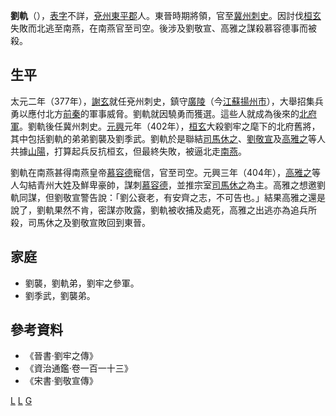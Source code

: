 '''劉軌'''（{{bd|？||404年|catIdx=L}}），[[表字|表字]]不詳，[[兗州|兗州]][[東平郡|東平郡]]人。東晉時期將領，官至[[冀州|冀州]][[刺史|刺史]]。因討伐[[桓玄|桓玄]]失敗而北逃至南燕，在南燕官至司空。後涉及劉敬宣、高雅之謀殺慕容德事而被殺。

== 生平 ==
太元二年（377年），[[謝玄|謝玄]]就任兗州刺史，鎮守[[廣陵|廣陵]]（今[[江蘇|江蘇]][[揚州市|揚州市]]），大舉招集兵勇以應付北方[[前秦|前秦]]的軍事威脅。劉軌就因驍勇而獲選。這些人就成為後來的[[北府軍|北府軍]]。劉軌後任冀州刺史。[[元興_(東晉)|元興]]元年（402年），[[桓玄|桓玄]]大殺劉牢之麾下的北府舊將，其中包括劉軌的弟弟劉襲及劉季武。劉軌於是聯結[[司馬休之|司馬休之]]、[[劉敬宣|劉敬宣]]及[[高雅之|高雅之]]等人共據[[山陽|山陽]]，打算起兵反抗桓玄，但最終失敗，被逼北走[[南燕_(十六國)|南燕]]。

劉軌在南燕甚得南燕皇帝[[慕容德|慕容德]]寵信，官至司空。元興三年（404年），[[高雅之|高雅之]]等人勾結青州大姓及鮮卑豪帥，謀刺[[慕容德|慕容德]]，並推宗室[[司馬休之|司馬休之]]為主。高雅之想邀劉軌同謀，但劉敬宣警告說：「劉公衰老，有安齊之志，不可告也。」結果高雅之還是說了，劉軌果然不肯，密謀亦敗露，劉軌被收捕及處死，高雅之出逃亦為追兵所殺，司馬休之及劉敬宣敗回到東晉。

== 家庭 ==
*劉襲，劉軌弟，劉牢之參軍。
*劉季武，劉襲弟。

== 參考資料 ==
*《晉書·劉牢之傳》
*《資治通鑑·卷一百一十三》
*《宋書·劉敬宣傳》


[[Category:晉朝軍事人物|L]]
[[Category:被處決的中國人|L]]
[[Category:劉姓|G]]